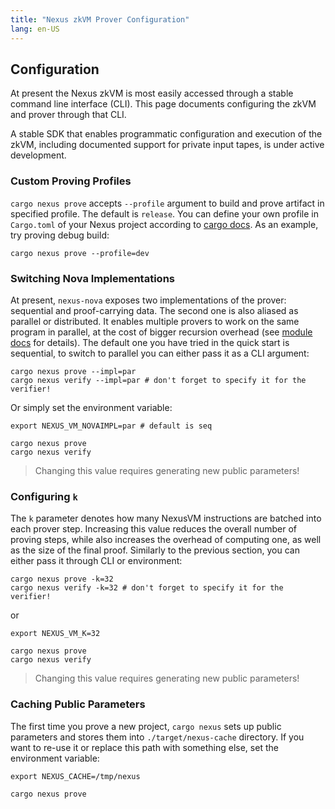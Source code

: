 ```yaml
---
title: "Nexus zkVM Prover Configuration"
lang: en-US
---
```


## Configuration

At present the Nexus zkVM is most easily accessed through a stable command line interface (CLI). This page documents configuring the zkVM and prover through that CLI.

A stable SDK that enables programmatic configuration and execution of the zkVM, including documented support for private input tapes, is under active development.

### Custom Proving Profiles

`cargo nexus prove` accepts `--profile` argument to build and prove artifact in specified profile.
The default is `release`. You can define your own profile in `Cargo.toml` of your Nexus project according
to [cargo docs](https://doc.rust-lang.org/cargo/reference/profiles.html). As an example, try proving debug
build:

```shell
cargo nexus prove --profile=dev
```

### Switching Nova Implementations

At present, `nexus-nova` exposes two implementations of the prover: sequential and proof-carrying data. The second one is also aliased as parallel
or distributed. It enables multiple provers to work on the same program in parallel, at the cost of bigger recursion overhead (see [module docs](https://github.com/nexus-xyz/nexus-zkvm/blob/main/nova/src/circuits/nova/pcd/mod.rs) for details).
The default one you have tried in the quick start is sequential, to switch to parallel you can either pass it as a CLI argument:

```shell
cargo nexus prove --impl=par
cargo nexus verify --impl=par # don't forget to specify it for the verifier!
```

Or simply set the environment variable:

```shell
export NEXUS_VM_NOVAIMPL=par # default is seq

cargo nexus prove
cargo nexus verify
```

> Changing this value requires generating new public parameters!

### Configuring `k`

The `k` parameter denotes how many NexusVM instructions are batched into each prover step. Increasing this value reduces the overall number of proving steps, while also increases
the overhead of computing one, as well as the size of the final proof. Similarly to the previous section, you can either pass it through CLI or environment:

```shell
cargo nexus prove -k=32
cargo nexus verify -k=32 # don't forget to specify it for the verifier!
```

or

```shell
export NEXUS_VM_K=32

cargo nexus prove
cargo nexus verify
```

> Changing this value requires generating new public parameters!

### Caching Public Parameters

The first time you prove a new project, `cargo nexus` sets up public parameters and stores them into `./target/nexus-cache` directory. If you want to re-use it
or replace this path with something else, set the environment variable:

```shell
export NEXUS_CACHE=/tmp/nexus

cargo nexus prove
```

